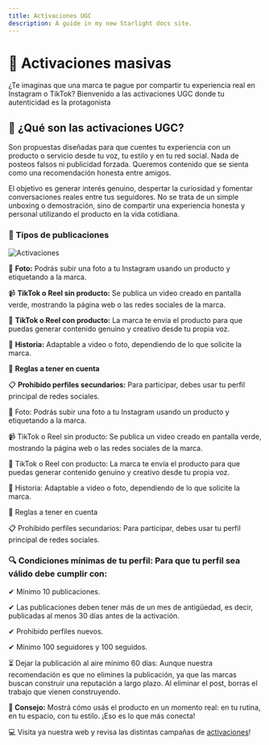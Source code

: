 ```yaml
---
title: Activaciones UGC
description: A guide in my new Starlight docs site.
---
```


# 📲 Activaciones masivas

¿Te imaginas que una marca te pague por compartir tu experiencia real en Instagram o TikTok? Bienvenido a las activaciones UGC donde tu autenticidad es la protagonista

## 🤳 ¿Qué son las activaciones UGC?

Son propuestas diseñadas para que cuentes tu experiencia con un producto o servicio desde tu voz, tu estilo y en tu red social.
Nada de posteos falsos ni publicidad forzada. Queremos contenido que se sienta como una recomendación honesta entre amigos.

El objetivo es generar interés genuino, despertar la curiosidad y fomentar conversaciones reales entre tus seguidores. No se trata de un simple unboxing o demostración, sino de compartir una experiencia honesta y personal utilizando el producto en la vida cotidiana.

### 🧩 Tipos de publicaciones

<div style={{ display: 'flex', alignItems: 'flex-start', gap: '24px', marginBottom: '32px' }}>
  <div style={{ flex: '0 0 200px' }}>
    <img src="/images/activaciones.gif" alt="Activaciones" style={{ maxWidth: '100%', height: 'auto', borderRadius: '8px' }} />
  </div>
  <div style={{ lineHeight: '1.6', flex: '1' }}>
    <p>📸 <strong>Foto:</strong> Podrás subir una foto a tu Instagram usando un producto y etiquetando a la marca.</p>
    <p>📹 <strong>TikTok o Reel sin producto:</strong> Se publica un video creado en pantalla verde, mostrando la página web o las redes sociales de la marca.</p>
    <p>🎁 <strong>TikTok o Reel con producto:</strong> La marca te envía el producto para que puedas generar contenido genuino y creativo desde tu propia voz.</p>
    <p>📜 <strong>Historia:</strong> Adaptable a video o foto, dependiendo de lo que solicite la marca.</p>
    <p>📏 <strong>Reglas a tener en cuenta</strong></p>
    <p>📋 <strong>Prohibido perfiles secundarios:</strong> Para participar, debes usar tu perfil principal de redes sociales.</p>
  </div>
</div>

📸 Foto: Podrás subir una foto a tu Instagram usando un producto y etiquetando a la marca.

📹 TikTok o Reel sin producto: Se publica un video creado en pantalla verde, mostrando la página web o las redes sociales de la marca.

🎁 TikTok o Reel con producto: La marca te envía el producto para que puedas generar contenido genuino y creativo desde tu propia voz.

📜 Historia: Adaptable a video o foto, dependiendo de lo que solicite la marca.

📏 Reglas a tener en cuenta

📋 Prohibido perfiles secundarios: Para participar, debes usar tu perfil principal de redes sociales.

### 🔍 Condiciones mínimas de tu perfil: Para que tu perfil sea válido debe cumplir con:

✔ Mínimo 10 publicaciones.

✔ Las publicaciones deben tener más de un mes de antigüedad, es decir, publicadas al menos 30 días antes de la activación.

✔ Prohibido perfiles nuevos.

✔ Mínimo 100 seguidores y 100 seguidos.

⏳ Dejar la publicación al aire mínimo 60 días: Aunque nuestra recomendación es que no elimines la publicación, ya que las marcas buscan construir una reputación a largo plazo. Al eliminar el post, borras el trabajo que vienen construyendo.

**📝 Consejo:** Mostrá cómo usás el producto en un momento real: en tu rutina, en tu espacio, con tu estilo. ¡Eso es lo que más conecta!

💻 Visita ya nuestra web y revisa las distintas campañas de [activaciones](https://app.monomo.com.co/activaciones)!
